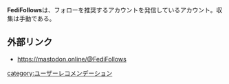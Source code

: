 {{stub}}
'''FediFollows'''は、フォローを推奨するアカウントを発信しているアカウント。収集は手動である。

==外部リンク==
* https://mastodon.online/@FediFollows

{{DEFAULTSORT:fedifollows}}
[[category:ユーザーレコメンデーション]]